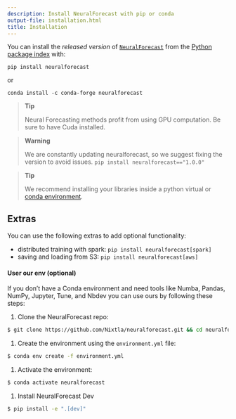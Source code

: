 ```yaml
---
description: Install NeuralForecast with pip or conda
output-file: installation.html
title: Installation
---
```



You can install the *released version* of
[`NeuralForecast`](https://nixtlaverse.nixtla.io/neuralforecast/core.html#neuralforecast)
from the [Python package index](https://pypi.org) with:

```shell
pip install neuralforecast
```

or

```shell
conda install -c conda-forge neuralforecast
```

> **Tip**
>
> Neural Forecasting methods profit from using GPU computation. Be sure
> to have Cuda installed.

> **Warning**
>
> We are constantly updating neuralforecast, so we suggest fixing the
> version to avoid issues. `pip install neuralforecast=="1.0.0"`

> **Tip**
>
> We recommend installing your libraries inside a python virtual or
> [conda
> environment](https://docs.conda.io/projects/conda/en/latest/user-guide/install/macos.html).

## Extras

You can use the following extras to add optional functionality:

-   distributed training with spark: `pip install neuralforecast[spark]`
-   saving and loading from S3: `pip install neuralforecast[aws]`

#### User our env (optional)

If you don’t have a Conda environment and need tools like Numba, Pandas,
NumPy, Jupyter, Tune, and Nbdev you can use ours by following these
steps:

1.  Clone the NeuralForecast repo:

```bash
$ git clone https://github.com/Nixtla/neuralforecast.git && cd neuralforecast
```

1.  Create the environment using the `environment.yml` file:

```bash
$ conda env create -f environment.yml
```

1.  Activate the environment:

```bash
$ conda activate neuralforecast
```

1.  Install NeuralForecast Dev

```bash
$ pip install -e ".[dev]"
```


